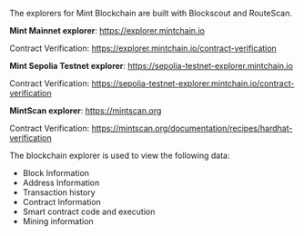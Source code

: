 The explorers for Mint Blockchain are built with Blockscout and RouteScan.

<b>Mint Mainnet explorer</b>: https://explorer.mintchain.io

Contract Verification: https://explorer.mintchain.io/contract-verification

<b>Mint Sepolia Testnet explorer</b>: https://sepolia-testnet-explorer.mintchain.io

Contract Verification: https://sepolia-testnet-explorer.mintchain.io/contract-verification

<b>MintScan explorer</b>: https://mintscan.org

Contract Verification: https://mintscan.org/documentation/recipes/hardhat-verification

The blockchain explorer is used to view the following data:

* Block Information
* Address Information
* Transaction history
* Contract Information
* Smart contract code and execution
* Mining information